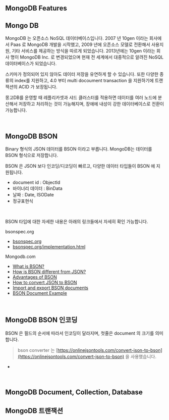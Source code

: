 ## MongoDB Features

## Mongo DB

MongoDB 는 오픈소스 NoSQL 데이터베이스입니다. 2007 년 10gen 이라는 회사에서 Paas 로 MongoDB 개발을 시작했고, 2009 년에 오픈소스 모델로 전환해서 사용지원, 기타 서비스를 제공하는 방식을 따르게 되었습니다. 2013년에는 10gen 이라는 회사 명이 MongoDB Inc. 로 변경되었으며 현재 전 세계에서 대중적으로 알려진 NoSQL 데이터베이스가 되었습니다.<br/>

스키마가 정의되어 있지 않아도 데이터 저장을 유연하게 할 수 있습니다. 또한 다양한 종류의 index를 지원하고, 4.0 부터 multi docoument transaction 을 지원하기에 트랜잭션의 ACID 가 보장됩니다.<br/>

몽고DB를 운영할 때 레플리카셋과 샤드 클러스터를 적용하면 데이터를 여러 노드에 분산해서 저장하고 처리하는 것이 가능해지며, 장애에 내성이 강한 데이터베이스로 전환이 가능합니다.<br/>

<br/>



## MongoDB BSON

Binary 형식의 JSON 데이터를 BSON 이라고 부릅니다. MongoDB는 데이터를 BSON 형식으로 저장합니다.<br/>

BSON 은 JSON 보다 인코딩/디코딩이 빠르고, 다양한 데이터 타입들이 BSON 에 지원됩니다. 

- document id : ObjectId
- 바이너리 데이터 : BinData
- 날짜 : Date, ISODate
- 정규표현식

<br/>

BSON 타입에 대한 자세한 내용은 아래의 링크들에서 자세히 확인 가능합니다.<br/>

bsonspec.org

- [bsonspec.org](https://bsonspec.org/)
- [bsonspec.org/implementation.html](https://bsonspec.org/implementations.html)

Mongodb.com

- [What is BSON?](https://www.mongodb.com/basics/bson#what-is-bson)
- [How is BSON different from JSON?](https://www.mongodb.com/basics/bson#how-is-bson-different-from-json)
- [Advantages of BSON](https://www.mongodb.com/basics/bson#advantages-of-bson-)
- [How to convert JSON to BSON](https://www.mongodb.com/basics/bson#how-to-convert-json-to-bson)
- [Import and export BSON documents](https://www.mongodb.com/basics/bson#how-to-import-and-export-a-bson-file-in-mongodb)
- [BSON Document Example](https://www.mongodb.com/basics/bson#bson-example-how-bson-is-stored-in-mongodb-database)

<br/>



## MongoDB BSON 인코딩

BSON 은 필드의 순서에 따라서 인코딩이 달라지며, 첫줄은 document 의 크기를 의미합니다.<br/>

> bson converter 는 [https://onlinejsontools.com/convert-json-to-bson](https://onlinejsontools.com/convert-json-to-bson) 을 사용했습니다.

- 

<br/>





## MongoDB Document, Collection, Database



## MongoDB 트랜잭션




